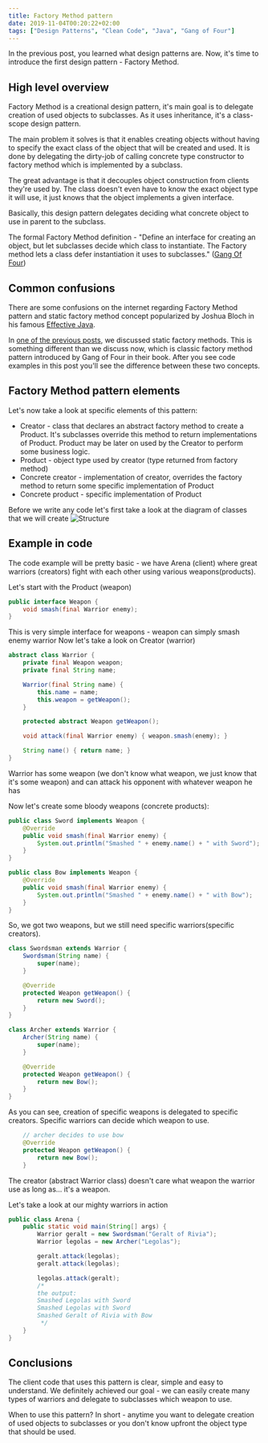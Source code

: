 ```yaml
---
title: Factory Method pattern
date: 2019-11-04T00:20:22+02:00
tags: ["Design Patterns", "Clean Code", "Java", "Gang of Four"]
---
```

In the previous post, you learned what design patterns are. Now, it's time to introduce the first design pattern - Factory Method.

## High level overview

Factory Method is a creational design pattern, it's main goal is to delegate creation of used objects to subclasses. As it uses inheritance, it's a class-scope design pattern. 

The main problem it solves is that it enables creating objects without having to specify the exact class of the object that will be created and used. It is done by delegating the dirty-job of calling concrete type constructor to factory method which is implemented by a subclass. 

The great advantage is that it decouples object construction from clients they're used by. The class doesn't even have to know the exact object type it will use, it just knows that the object implements a given interface.

Basically, this design pattern delegates deciding what concrete object to use in parent to the subclass.

The formal Factory Method definition - "Define an interface for creating an object, but let subclasses decide which class to instantiate. The Factory method lets a class defer instantiation it uses to subclasses." ([Gang Of Four](https://en.wikipedia.org/wiki/Design_Patterns))


## Common confusions
There are some confusions on the internet regarding Factory Method pattern and static factory method concept popularized by Joshua Bloch in his famous [Effective Java](https://www.amazon.com/Effective-Java-Joshua-Bloch/dp/0134685997/ref=sr_1_1?crid=2CCFGXKTIXULT&keywords=effective+java&qid=1572855713&s=books&sprefix=effect%2Cstripbooks-intl-ship%2C415&sr=1-1).

In [one of the previous posts](/posts/static-factory-methods), we discussed static factory methods. This is something different than we discuss now, which is classic factory method pattern introduced by Gang of Four in their book. After you see code examples in this post you'll see the difference between these two concepts.

## Factory Method pattern elements
Let's now take a look at specific elements of this pattern:

- Creator - class that declares an abstract factory method to create a Product. It's subclasses override this method to return implementations of Product. Product may be later on used by the Creator to perform some business logic.
- Product - object type used by creator (type returned from factory method)
- Concrete creator - implementation of creator, overrides the factory method to return some specific implementation of Product
- Concrete product - specific implementation of Product

Before we write any code let's first take a look at the diagram of classes that we will create
![Structure](../assets/factory-method.jpg)

## Example in code

The code example will be pretty basic - we have Arena (client) where great warriors (creators) fight with each other using various weapons(products).

Let's start with the Product (weapon)

```java
public interface Weapon {
    void smash(final Warrior enemy);
}
```

This is very simple interface for weapons - weapon can simply smash enemy warrior
Now let's take a look on Creator (warrior)

```java
abstract class Warrior {
    private final Weapon weapon;
    private final String name;

    Warrior(final String name) {
        this.name = name;
        this.weapon = getWeapon();
    }

    protected abstract Weapon getWeapon();

    void attack(final Warrior enemy) { weapon.smash(enemy); }

    String name() { return name; }
}
```

Warrior has some weapon (we don't know what weapon, we just know that it's some weapon) and can attack his opponent with whatever weapon he has

Now let's create some bloody weapons (concrete products):

```java
public class Sword implements Weapon {
    @Override
    public void smash(final Warrior enemy) {
        System.out.println("Smashed " + enemy.name() + " with Sword");
    }
}
```

```java
public class Bow implements Weapon {
    @Override
    public void smash(final Warrior enemy) {
        System.out.println("Smashed " + enemy.name() + " with Bow");
    }
}
```

So, we got two weapons, but we still need specific warriors(specific creators).

```java
class Swordsman extends Warrior {
    Swordsman(String name) {
        super(name);
    }

    @Override
    protected Weapon getWeapon() {
        return new Sword();
    }
}
```

```java
class Archer extends Warrior {
    Archer(String name) {
        super(name);
    }

    @Override
    protected Weapon getWeapon() {
        return new Bow();
    }
}
```

As you can see, creation of specific weapons is delegated to specific creators. Specific warriors can decide which weapon to use.

```java
    // archer decides to use bow
    @Override
    protected Weapon getWeapon() {
        return new Bow();
    }
```

The creator (abstract Warrior class) doesn't care what weapon the warrior use as long as... it's a weapon.

Let's take a look at our mighty warriors in action

```java
public class Arena {
    public static void main(String[] args) {
        Warrior geralt = new Swordsman("Geralt of Rivia");
        Warrior legolas = new Archer("Legolas");

        geralt.attack(legolas);
        geralt.attack(legolas);

        legolas.attack(geralt);
        /* 
        the output:
        Smashed Legolas with Sword
        Smashed Legolas with Sword
        Smashed Geralt of Rivia with Bow
         */
    }
}
```

## Conclusions
The client code that uses this pattern is clear, simple and easy to understand. We definitely achieved our goal - we can easily create many types of warriors and delegate to subclasses which weapon to use.

When to use this pattern?
In short - anytime you want to delegate creation of used objects to subclasses or you don't know upfront the object type that should be used.
